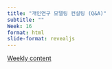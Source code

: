 ```yaml
---
title: "개인연구 모델링 컨설팅 (Q&A)"
subtitle: "" 
Week: 16
format: html
slide-format: revealjs
---
```


[Weekly content](https://changjunlee.com/teaching/grad_stat/weekly_2/)

<br>
